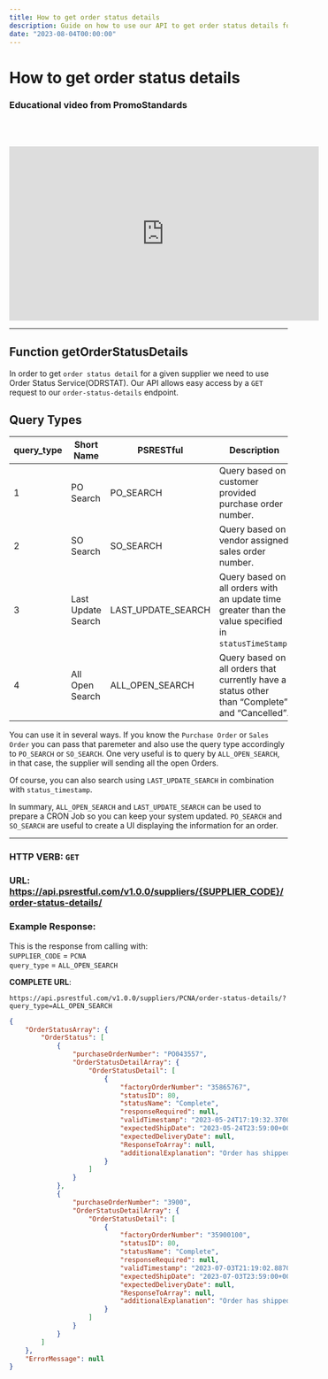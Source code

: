 ```yaml
---
title: How to get order status details
description: Guide on how to use our API to get order status details for a given purchase order.
date: "2023-08-04T00:00:00"
---
```


# How to get order status details

### Educational video from PromoStandards

<br></br>

<iframe width="560" height="315" src="https://www.youtube.com/embed/Y_Px5k9gkwQ?si=iMeOzegZDJXoppMo" title="Order Status - PromoStandards Education Series" frameBorder="0" allow="accelerometer; autoplay; clipboard-write; encrypted-media; gyroscope; picture-in-picture; web-share" allowfullscreen></iframe>

<hr></hr>

## Function getOrderStatusDetails

In order to get `order status detail` for a given supplier we need to use Order Status Service(ODRSTAT). Our API allows easy access by a `GET` request to our `order-status-details` endpoint.


## Query Types

|  query_type | Short Name       | PSRESTful | Description                                                                                             |
|-------------|------------------|-----------|----------------------------------------------------------------------------------------------|
| 1           | PO Search        | PO_SEARCH | Query based on customer provided purchase order number.                                                 |
| 2           | SO Search        | SO_SEARCH | Query based on vendor assigned sales order number.                                                      |
| 3           | Last Update Search | LAST_UPDATE_SEARCH | Query based on all orders with an update time greater than the value specified in `statusTimeStamp`.  |
| 4           | All Open Search  | ALL_OPEN_SEARCH | Query based on all orders that currently have a status other than “Complete” and “Cancelled”.           |

You can use it in several ways. If you know the `Purchase Order` or `Sales Order` you can pass that 
paremeter and also use the query type accordingly to `PO_SEARCH` or `SO_SEARCH`.
One very useful is to query by `ALL_OPEN_SEARCH`, in that case, the supplier will sending all the
 open Orders.

Of course, you can also search using `LAST_UPDATE_SEARCH` in combination with `status_timestamp`.

In summary, `ALL_OPEN_SEARCH` and `LAST_UPDATE_SEARCH` can be used to prepare a CRON Job so you can keep your system updated. 
`PO_SEARCH` and `SO_SEARCH` are useful to create a UI displaying the information for an order. 

---

### HTTP VERB: `GET`
### URL: https://api.psrestful.com/v1.0.0/suppliers/{SUPPLIER_CODE}/order-status-details/

### Example Response:

This is the response from calling with:   
`SUPPLIER_CODE` = `PCNA`   
`query_type` = `ALL_OPEN_SEARCH`

**COMPLETE URL**: 
```url copy
https://api.psrestful.com/v1.0.0/suppliers/PCNA/order-status-details/?query_type=ALL_OPEN_SEARCH
```

```json copy
{
    "OrderStatusArray": {
        "OrderStatus": [
            {
                "purchaseOrderNumber": "PO043557",
                "OrderStatusDetailArray": {
                    "OrderStatusDetail": [
                        {
                            "factoryOrderNumber": "35865767",
                            "statusID": 80,
                            "statusName": "Complete",
                            "responseRequired": null,
                            "validTimestamp": "2023-05-24T17:19:32.370000+00:00",
                            "expectedShipDate": "2023-05-24T23:59:00+00:00",
                            "expectedDeliveryDate": null,
                            "ResponseToArray": null,
                            "additionalExplanation": "Order has shipped in full—No further updates will be given"
                        }
                    ]
                }
            },
            {
                "purchaseOrderNumber": "3900",
                "OrderStatusDetailArray": {
                    "OrderStatusDetail": [
                        {
                            "factoryOrderNumber": "35900100",
                            "statusID": 80,
                            "statusName": "Complete",
                            "responseRequired": null,
                            "validTimestamp": "2023-07-03T21:19:02.887000+00:00",
                            "expectedShipDate": "2023-07-03T23:59:00+00:00",
                            "expectedDeliveryDate": null,
                            "ResponseToArray": null,
                            "additionalExplanation": "Order has shipped in full—No further updates will be given"
                        }
                    ]
                }
            }
        ]
    },
    "ErrorMessage": null
}
```
